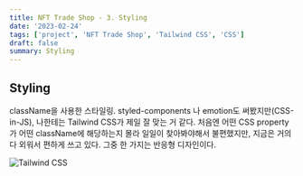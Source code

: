 ```yaml
---
title: NFT Trade Shop - 3. Styling
date: '2023-02-24'
tags: ['project', 'NFT Trade Shop', 'Tailwind CSS', 'CSS']
draft: false
summary: Styling
---
```


## Styling

  className을 사용한 스타일링. styled-components 나 emotion도 써봤지만(CSS-in-JS), 나한테는 Tailwind CSS가 제일 잘 맞는 거 같다. 처음엔 어떤 CSS property가 어떤 className에 해당하는지 몰라 일일이 찾아봐야해서 불편했지만, 지금은 거의 다 외워서 편하게 쓰고 있다. 그중 한 가지는 반응형 디자인이다. 

  ![Tailwind CSS](/static/images/tailwind-css.png)
